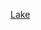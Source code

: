 {{US county navigation box
| template_name = 萊克縣 (印地安納州)
| collapse_state = 
| listclass = hlist
| county = 萊克縣
| state = 印地安納州

| map_image = Map of Indiana highlighting Lake County.svg
| map_caption = 
| map_size = 100x100

| seat = 克朗波因特

| title1 = [[都市]]
| body1 = 
* [[克朗波因特 (印地安納州)|克朗波因特]]
* [[東芝加哥 (印地安納州)|東芝加哥]]
* [[加里 (印第安纳州)|加里]]
* [[哈蒙德 (印第安纳州)|哈蒙德]]
* [[霍巴特 (印地安納州)|霍巴特]]
* [[湖站 (印地安納州)|湖站]]
* [[惠廷 (印地安納州)|惠廷]]

| title2 = [[鎮|市鎮]]
| body2  = 
* [[錫達湖 (印地安納州)|錫達湖]]
* [[代爾 (印地安納州)|代爾]]
* [[格里菲斯 (印地安納州)|格里菲斯]]
* [[海蘭 (印地安納州萊克縣)|海蘭]]
* [[洛厄爾 (印地安納州)|洛厄爾]]
* [[梅里爾維爾 (印地安納州)|梅里爾維爾]]
* [[蒙斯特 (印地安納州)|蒙斯特]]
* [[新芝加哥 (印地安納州)|新芝加哥]]
* [[聖約翰 (印地安納州)|聖約翰]]
* [[謝勒維爾 (印地安納州)|謝勒維爾]]
* [[施耐德 (印地安納州)|施耐德]]
* [[溫菲爾德 (印地安納州)|溫菲爾德]]

| title3 = [[行政鎮區]]
| body3  =
* [[卡盧梅特鎮區 (印地安納州萊克縣)|卡盧梅特]]
* [[錫達克里克鎮區 (印地安納州萊克縣)|錫達克里克]]
* [[森特鎮區 (印地安納州萊克縣)|森特]]
* [[伊格爾克里克鎮區 (印地安納州萊克縣)|伊格爾克里克]]
* [[漢諾弗鎮區 (印地安納州萊克縣)|漢諾弗]]
* [[霍巴特鎮區 (印地安納州萊克縣)|霍巴特]]
* [[北鎮區 (印地安納州萊克縣)|北]]
* [[羅斯鎮區 (印地安納州萊克縣)|羅斯]]
* [[聖約翰鎮區 (印地安納州萊克縣)|聖約翰]]
* [[西克里克鎮區 (印地安納州萊克縣)|西克里克]]
* [[溫菲爾德鎮區 (印地安納州萊克縣)|溫菲爾德]]

| title4 = [[人口普查指定地區]]
| body4 = 
* [[達萊卡里亞湖 (印地安納州)|達萊卡里亞湖]]
* [[四季湖 (印地安納州)|四季湖]]‡
* [[謝爾比 (印地安納州)|謝爾比]]

| title5 = [[非建制地區]]
| body5 = 
* [[安斯沃斯 (印地安納州)|安斯沃斯]]
* [[貝爾肖 (印地安納州)|貝爾肖]]
* [[不倫瑞克 (印地安納州克萊縣)|不倫瑞克]]
* [[克雷斯頓 (印地安納州)|克雷斯頓]]
* [[深河 (印地安納州)|深河]]
* [[迪爾克里克 (印地安納州萊克縣)|迪爾克里克]]
* [[丁維迪 (印地安納州)|丁維迪]]
* [[格林阿克里斯 (印地安納州)|格林阿克里斯]]
* [[伊利諾伊 (伊利諾伊州和印地安納州)|伊利諾伊]]‡
* [[克拉斯維爾 (印地安納州)|克拉斯維爾]]
* [[克雷茲堡 (印地安納州)|克雷茲堡]]
* [[勒羅伊 (印地安納州)|勒羅伊]]
* [[利物浦 (印地安納州)|利物浦]]
* [[新艾略特 (印地安納州)|新艾略特]]
* [[奧查德格羅夫 (印地安納州)|奧查德格羅夫]]
* [[帕爾默 (印地安納州)|帕爾默]]
* [[蘭奇萊恩 (印地安納州)|蘭奇萊恩]]
* [[羅斯 (印地安納州)|羅基]]
* [[紹斯伊斯特格羅夫 (印地安納州)|紹斯伊斯特格羅夫]]

| title6 = [[鬼鎮]]
| body6 = 
* [[印地安納城 (印地安納州)|印地安納城]]

| title7 = 備註
| body7 = ‡該聚居地有部分隸屬其他縣份

}}<noinclude>
[[Category:印第安納州縣份導航模板|Lake]]
</noinclude>